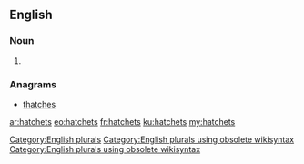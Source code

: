 ==English==

===Noun===
{{head|en}}

# {{plural of|hatchet}}

===Anagrams===
* [[thatches#English|thatches]]

[[Category:English plurals]][[Category:English plurals using obsolete wikisyntax]][[Category:English plurals using obsolete wikisyntax]]

[[ar:hatchets]]
[[eo:hatchets]]
[[fr:hatchets]]
[[ku:hatchets]]
[[my:hatchets]]